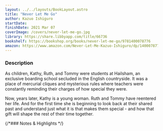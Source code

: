 ```yaml
---
layout: ../../layouts/BookLayout.astro
title: "Never Let Me Go"
author: Kazuo Ishiguro
startDate:
finishDate: 2021 Mar 07
coverImage: /covers/never-let-me-go.jpg
library: https://share.libbyapp.com/title/66736
bookshelf: https://bookshop.org/books/never-let-me-go/9781400078776
amazon: https://www.amazon.com/Never-Let-Me-Kazuo-Ishiguro/dp/1400078776/
---
```


<ReadingTime
  startDate  = {frontmatter.startDate}
  finishDate = {frontmatter.finishDate}
/>

### Description
As children, Kathy, Ruth, and Tommy were students at Hailsham, an exclusive boarding school secluded in the English countryside. It was a place of mercurial cliques and mysterious rules where teachers were constantly reminding their charges of how special they were.

Now, years later, Kathy is a young woman. Ruth and Tommy have reentered her life. And for the first time she is beginning to look back at their shared past and understand just what it is that makes them special - and how that gift will shape the rest of their time together.

{/*### Notes & Highlights */}

<Fragment slot="buy">
  <BuyBook
    library   = {frontmatter.library}
    bookshelf = {frontmatter.bookshelf}
    amazon    = {frontmatter.amazon}
  />
</Fragment>
